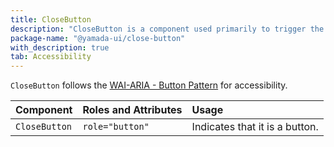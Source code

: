 ```yaml
---
title: CloseButton
description: "CloseButton is a component used primarily to trigger the close functionality of a component."
package-name: "@yamada-ui/close-button"
with_description: true
tab: Accessibility
---
```


`CloseButton` follows the [WAI-ARIA - Button Pattern](https://www.w3.org/WAI/ARIA/apg/patterns/button/) for accessibility.

| Component     | Roles and Attributes | Usage                          |
| :------------ | :------------------- | :----------------------------- |
| `CloseButton` | `role="button"`      | Indicates that it is a button. |
